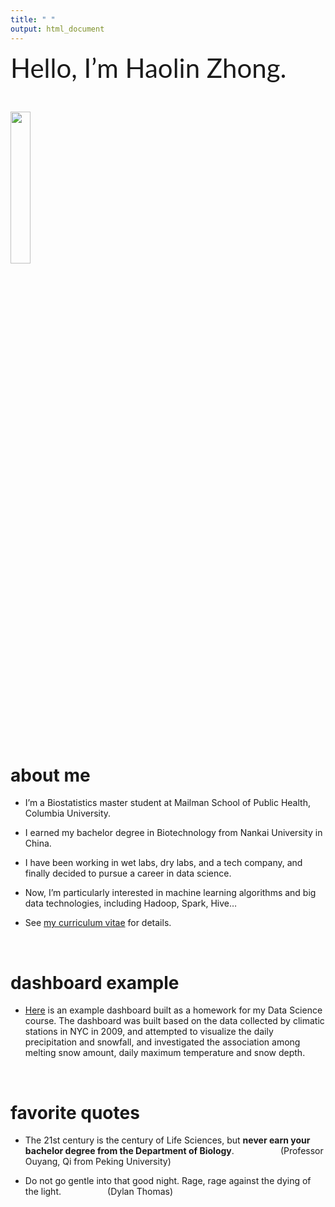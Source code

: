 ```yaml
---
title: " "
output: html_document
---
```


<span style="font-family:Lato; font-size:3em;">Hello, I'm Haolin Zhong.</span>

&nbsp;

<img src="pics/head.jpg" style="width:25%">

&nbsp;


# about me

- I'm a Biostatistics master student at Mailman School of Public Health, Columbia University. 

- I earned my bachelor degree in Biotechnology from Nankai University in China. 

- I have been working in wet labs, dry labs, and a tech company, and finally decided to pursue a career in data science. 

- Now, I'm particularly interested in machine learning algorithms and big data technologies, including Hadoop, Spark, Hive...

- See [my curriculum vitae](resume.html) for details.   

&nbsp;  

# dashboard example

- [Here](dashboard.html) is an example dashboard built as a homework for my Data Science course. The dashboard was built based
on the data collected by climatic stations in NYC in 2009, and attempted to visualize the daily precipitation and snowfall, and
investigated the association among melting snow amount, daily maximum temperature and snow depth. 

&nbsp;

# favorite quotes

- The 21st century is the century of Life Sciences, but **never earn your bachelor degree from the Department of Biology**. $\quad\quad\quad\quad$ (Professor Ouyang, Qi from Peking University)

- Do not go gentle into that good night. Rage, rage against the dying of the light. $\quad\quad\quad\quad$ (Dylan Thomas)

